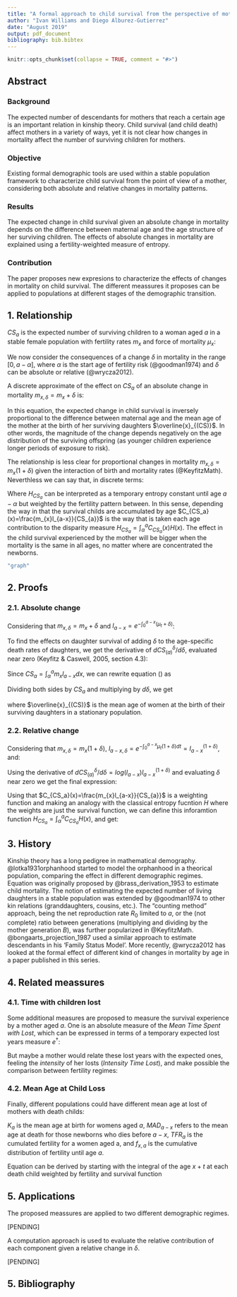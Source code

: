 ```yaml
---
title: "A formal approach to child survival from the perspective of mothers"
author: "Ivan Williams and Diego Alburez-Gutierrez"
date: "August 2019"
output: pdf_document
bibliography: bib.bibtex
---
```


```r
knitr::opts_chunk$set(collapse = TRUE, comment = "#>")
```

## Abstract

### Background

The expected number of descendants for mothers that reach a certain age is an important relation in kinship theory. Child survival (and child death) affect mothers in a variety of ways, yet it is not clear how changes in mortality affect the number of surviving children for mothers. 

### Objective

Existing formal demographic tools are used within a stable population framework to characterize child survival from the point of view of a mother, considering both absolute and relative changes in mortality patterns.

### Results

The expected change in child survival given an absolute change in mortality depends on the difference between maternal age and the age structure of her surviving children. The effects of absolute changes in mortality are explained using a fertility-weighted measure of entropy.

### Contribution

The paper proposes new expresions to characterize the effects of changes in mortality on child survival. The different meassures it proposes can be applied to populations at different stages of the demographic transition. 

## 1. Relationship

$CS_a$ is the expected number of surviving children to a woman aged $a$ in a stable female population with fertility rates $m_{x}$ and force of mortality $\mu_{x}$:

\begin{equation}
\label{eq:CS}
CS_a = \int_{\alpha}^a{m_{x}l_{a-x}dx}.
\end{equation}

We now consider the consequences of a change $\delta$ in mortality in the range $[0,a-\alpha]$, where $\alpha$ is the start age of fertility risk (@goodman1974) and $\delta$ can be absolute or relative (@wrycza2012). 

A discrete approximate of the effect on $CS_a$ of an absolute change in mortality $m_{x,\delta}=m_{x}+\delta$ is:

\begin{equation}
\label{eq:abs_change}
\frac{\Delta CS_{a}}{CS_{a}} \approx -(a - \overline{x}_{(CS)}) \Delta\delta.
\end{equation}

In this equation, the expected change in child survival is inversely proportional to the difference between maternal age \textit{a} and the mean age of the mother at the birth of her surviving daughters $\overline{x}_{(CS)}$. In other words, the magnitude of the change depends negatively on the age distribution of the surviving offspring (as younger children experience longer periods of exposure to risk).

<!-- No entiendo la oracion de abajo. Le reescribi en el parrafo de arriba, pero no se si esto es lo que querias decir? -->

<!-- In other words, the magnitude of the change depends negatively on how young is the successful reproductive pattern by age, as newborns will have larger risk periods. -->

The relationship is less clear for proportional changes in mortality $m_{x,\delta}=m_{x}(1+\delta)$ given the interaction of birth and mortality rates (@KeyfitzMath). Neverthless we can say that, in discrete terms:

\begin{equation}
\label{eq:relat_change}
\frac{\Delta CS_{a}}{CS_{a}} \approx -H_{CS_a} \Delta\delta.
\end{equation}

<!-- Aqui no cambie nada porque no entiendo muy bien lo que hiciste. Talvez hablamos para discutir? -->

Where $H_{CS_a}$ can be interpreted as a temporary entropy constant until age $a-\alpha$ but weighted by the fertility pattern between. In this sense, depending the way in that the survival childs are accumulated by age $C_{CS_a}(x)=\frac{m_{x}l_{a-x}}{CS_{a}}$ is the way that is taken each age contribution to the disparity measure $H_{CS_a}=\int_\alpha^a{C_{CS_a}(x)H(x)}$.
The effect in the child survival experienced by the mother will be bigger when the mortality is the same in all ages, no matter where are concentrated the newborns.


```r
"graph"
```

## 2. Proofs


### 2.1. Absolute change

Considering that $m_{x,\delta}=m_{x}+\delta$ and $l_{a-x} = e^{-\int_{0}^{a-x}{(\mu_t+\delta})}$:

\begin{equation}
CS_{(a)}^\delta = \int_{\alpha}^{a}m_{x} l_{a-x} e^{-\delta (a-x)} dx.  
\end{equation}

To find the effects on daughter survival of adding $\delta$ to the age-specific death rates of daughters, we get the derivative of $dCS_{(a)}^\delta / d\delta$, evaluated near zero (Keyfitz \& Caswell, 2005, section 4.3):

\begin{equation}
\label{eq2}
= -a\int_{\alpha}^{a}m_{x} l_{a-x} dx + \int_{\alpha}^{a}m_{x} l_{a-x}x dx.
\end{equation}

Since $CS_{a} = \int_{\alpha}^{a}m_{x} l_{a-x} dx$, we can rewrite equation (\ref{eq2}) as

\begin{equation}
\frac{dCS^\delta}{d\delta} = -a CS_{a}  + \int_{\alpha}^{a} x m_{x} l_{a-x} dx.
\end{equation}

Dividing both sides by $CS_{a}$ and multiplying by $d\delta$, we get

\begin{equation}
\label{mort_cont}
\frac{d CS_{a}}{CS_{a}} = -(a - \overline{x}_{(CS)}) d\delta
\end{equation}

where $\overline{x}_{(CS)}$ is the mean age of women at the birth of their surviving daughters in a stationary population. 


### 2.2. Relative change

Considering that $m_{x,\delta}=m_{x}(1+\delta)$, $l_{a-x,\delta} = e^{-\int_{0}^{a-x}{\mu_t(1+\delta})dt}=l_{a-x}^{(1+\delta)}$, and:

\begin{equation}
CS_{a}^\delta = \int_{\alpha}^{a} {m_{x} l_{a-x}^{(1+\delta)}} dx.  
\end{equation}

Using the derivative of $dCS_{(a)}^\delta / d\delta = log(l_{a-x}) l_{a-x}^{(1+\delta)}$ and evaluating $\delta$ near zero we get the final expression:

\begin{equation}
\label{mort_change_relative}
\frac{d CS_{a}}{CS_{a}} = \frac{ \int_{\alpha}^{a}m_{x} l_{a-x} \log(l_{a-x}) dx}{\int_{\alpha}^{a}m_{x} l_{a-x}} d\delta
\end{equation}

<!-- I think this needs re-weriting for clarity but I didn't want to change it to avoid messing it up! -->

<!-- Podrias dar alguna referencia para lo de entropia?  -->

Using that $C_{CS_a}(x)=\frac{m_{x}l_{a-x}}{CS_{a}}$ is a weighting function and making an analogy with the classical entropy fucntion $H$ where the weights are just the survival function, we can define this inforamtion function $H_{CS_a}=\int_\alpha^a{C_{CS_a}H(x)}$, and get:

\begin{equation}
\label{eq:relat_change2}
\frac{dCS_{a}}{CS_{a}} = -H_{CS_a} d\delta.
\end{equation}

## 3. History

Kinship theory has a long pedigree in mathematical demography. @lotka1931orphanhood started to model the orphanhood in a theorical population, comparing the effect in different demographic regimes. Equation  \ref{eq:CS} was originally proposed by @brass_derivation_1953 to estimate child mortality. The notion of estimating the expected number of living daughters in a stable population was extended by @goodman1974 to other kin relations (granddaughters, cousins, etc.). The "counting method" approach, being the net reproduction rate $R_0$ limited to $a$, or the (not complete) ratio between generations (multiplying and dividing by the mother generation $B$), was further popularized in @KeyfitzMath. @bongaarts_projection_1987 used a similar approach to estimate descendants in his 'Family Status Model'. More recently, @wrycza2012 has looked at the formal effect of different kind of changes in mortality by age in a paper published in this series. 

## 4. Related meassures

### 4.1. Time with children lost

Some additional measures are proposed to measure the survival experience by a mother aged $a$. One is an absolute measure of the *Mean Time Spent with Lost*, which can be expressed in terms of a temporary expected lost years measure $e^\dagger$: 

\begin{equation}
\label{eq:MTSL}
MTSL_a = \int_\alpha^a{m_x\int_0^{a-x}{d_t e_{t,a-x}dt}dx} = \int_\alpha^a{m_x e_{o,a-x}^\dagger dx}.
\end{equation}

But maybe a mother would relate these lost years with the expected ones, feeling the *intensity* of her losts (*Intensity Time Lost*), and make possible the comparison between fertility regimes:

\begin{equation}
\label{eq:ITL}
  ITL_a = \frac{\int_\alpha^a{m_x e_{o,a-x}^\dagger dx}}{\int_\alpha^a{m_x e_{o,a-x} dx}}
\end{equation}

### 4.2. Mean Age at Child Loss

Finally, different populations could have different mean age at lost of mothers with death childs:

\begin{equation}
\label{eq:MAL}
  MAL_a = K_a + \int_\alpha^a{f_{x,a} MAD_{a-x}}
\end{equation}

$K_a$ is the mean age at birth for womens aged $a$, $MAD_{a-x}$ refers to the mean age at death for those newborns who dies before $a-x$, $TFR_a$ is the cumulated fertility for a women aged a, and $f_{x,a}$ is the cumulative distribution of fertility until age $a$.

Equation \ref{eq:MAL} can be derived by starting with the integral of the age $x+t$ at each death child weighted by fertility and survival function

\begin{equation}
\label{eq:MALproof}
\begin{split}  
  MAL_a = \frac{\int_\alpha^a{m_x {\int_0^{a-x}\frac{d_t (x+t) dt}{\int_0^{a-x}{d_tdt}}}}}{\int_\alpha^a{m_x}} \\
  MAL_a = \frac{\int_\alpha^a{m_x x}}{TFR_a} + \frac{\int_\alpha^a{m_x MAD_{a-x}}}{TFR_a} \\
  MAL_a = K_a + \frac{\int_\alpha^a{m_x MAD_{a-x}}}{TFR_a} \\
  MAL_a = K_a + \int_\alpha^a{f_{x,a} MAD_{a-x}}
\end{split}
\end{equation}

## 5. Applications

The proposed meassures are applied to two different demographic regimes.

[PENDING]

A computation approach is used to evaluate the relative contribution of each component given a relative change in $\delta$.

[PENDING]

## 5. Bibliography
